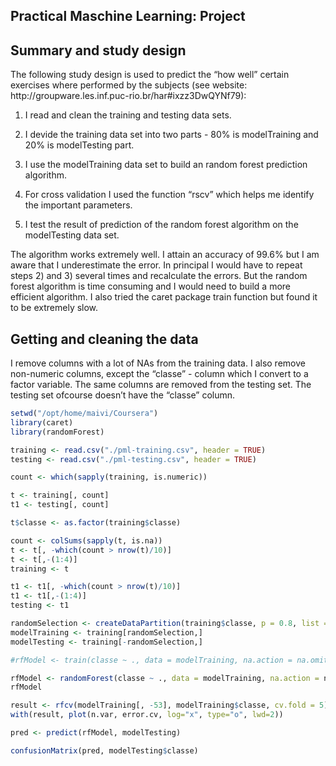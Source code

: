 Practical Maschine Learning: Project
------------------------------------


## Summary and study design


The following study design  is used to predict the "how well" certain exercises where performed by the subjects (see website: http://groupware.les.inf.puc-rio.br/har#ixzz3DwQYNf79): 

1) I read and clean the training and testing data sets.

2) I devide the training data set into two parts - 80% is modelTraining and 20% is modelTesting part.

3) I use the modelTraining data set to build an random forest prediction algorithm.

4) For cross validation I used the function "rscv" which helps me identify the important parameters. 

5) I test the result of prediction of the random forest algorithm on the modelTesting data set. 

The algorithm works extremely well. I attain an accuracy of 99.6% but I am aware that I underestimate the error. In principal I would have to repeat steps 2) and 3) several times and  recalculate the errors. But the random forest algorithm is time consuming and 
I would need to build a more efficient algorithm. I also tried the caret package train function but 
found it to be extremely slow. 

## Getting and cleaning the data

I remove columns with a lot of NAs from the training data. 
I also remove non-numeric columns, except the "classe" - column which I convert to a factor variable.
The same columns are removed from the testing set. The testing set ofcourse doesn't have the "classe" column.

```r
setwd("/opt/home/maivi/Coursera")
library(caret)
library(randomForest)


```

```r

training <- read.csv("./pml-training.csv", header = TRUE)
testing <- read.csv("./pml-testing.csv", header = TRUE)

count <- which(sapply(training, is.numeric))

t <- training[, count]
t1 <- testing[, count]

t$classe <- as.factor(training$classe)

count <- colSums(sapply(t, is.na))
t <- t[, -which(count > nrow(t)/10)]
t <- t[,-(1:4)]
training <- t

t1 <- t1[, -which(count > nrow(t)/10)]
t1 <- t1[,-(1:4)]
testing <- t1


```

```r
    
randomSelection <- createDataPartition(training$classe, p = 0.8, list = FALSE)
modelTraining <- training[randomSelection,]
modelTesting <- training[-randomSelection,]

#rfModel <- train(classe ~ ., data = modelTraining, na.action = na.omit, method = "rf", verbose = FALSE)

rfModel <- randomForest(classe ~ ., data = modelTraining, na.action = na.omit)
rfModel

```

```r
result <- rfcv(modelTraining[, -53], modelTraining$classe, cv.fold = 5)
with(result, plot(n.var, error.cv, log="x", type="o", lwd=2))

```


```r


pred <- predict(rfModel, modelTesting)

confusionMatrix(pred, modelTesting$classe)
```

